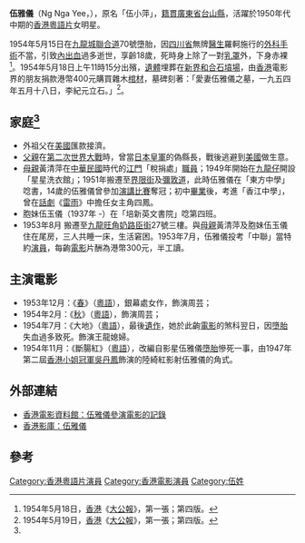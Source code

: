 {{Infobox entertainer
| name                    = 伍雅儀
| type                    = 女演员
| image                   = 
| caption                 = 
| birthname               = 伍小萍
| birthdate               = 1936年
| birthplace              = 
| deathdate               = {{death date and age|1954|5|15|1936|1|1}}
| deathplace              = {{HKG-1910}}[[九龍城|九龍城]][[聯合道|聯合道]]70號 
| restingplace            = [[和合石墳場|和合石墳場]]
| restingplacecoordinates = 
| othername               = 
| occupation              = 
| yearsactive             = 1954年
| spouse                  = [[李紀元|李紀元]]
| partner                 = 
| children                = 
| parents                 = 黃清萍
| influences              = 
| influenced              = 
| website                 = 
| imdb_id                 = 
}}

'''伍雅儀'''（Ng Nga Yee，{{bd|1936年||1954年|5月15日|}}），原名「伍小萍」，[[籍貫|籍貫]][[廣東省|廣東省]][[台山縣|台山縣]]，活躍於1950年代中期的[[香港|香港]][[粵語片|粵語片]]女明星。

1954年5月15日在[[九龍城|九龍城]][[聯合道|聯合道]]70號墮胎，因[[四川省|四川省]]無牌[[醫生|醫生]]羅軻施行的[[外科手術|外科手術]]不當，引致[[內出血|內出血]]過多逝世，享齡18歲，死時身上除了一對[[乳罩|乳罩]]外，下身赤裸<ref name="ReferenceA">1954年5月18日，[[香港|香港]]《[[大公報|大公報]]》，第一張；第四版。</ref>。1954年5月18日上午11時15分出殯，[[遺體|遺體]]埋葬在[[新界|新界]][[和合石墳場|和合石墳場]]，由[[香港|香港]]電影界的朋友捐款港幣400元購買雜木[[棺材|棺材]]，墓碑刻著：「愛妻伍雅儀之墓，一九五四年五月十八日，李紀元立石。」<ref>1954年5月19日，[[香港|香港]]《[[大公報|大公報]]》，第一張；第四版。</ref>。

== 家庭<ref name="ReferenceA"/> ==
* 外祖父在[[美國|美國]]匯款接濟。
* [[父親|父親]]在[[第二次世界大戰|第二次世界大戰]]時，曾當[[日本皇軍|日本皇軍]]的偽縣長，戰後逃避到[[美國|美國]]做生意。
* [[母親|母親]]黃清萍在[[中華民國|中華民國]]時代的[[江門|江門]]「稅捐處」[[職員|職員]]；1949年開始在[[九龍仔|九龍仔]]開設「星星洗衣館」；1951年搬遷至[[界限街|界限街]]及[[彌敦道|彌敦道]]，此時伍雅儀在「東方中學」唸書，14歲的伍雅儀曾參加[[演講|演講]][[比賽|比賽]]奪冠；初中[[畢業|畢業]]後，考進「香江中學」，曾在[[話劇|話劇]]《[[雷雨|雷雨]]》中擔任女主角四鳳。
* 胞妹伍玉儀（1937年 -）在「培新英文書院」唸第四班。
* 1953年8月 搬遷至[[九龍|九龍]][[旺角|旺角]][[奶路臣街|奶路臣街]]27號三樓。與[[母親|母親]]黃清萍及胞妹伍玉儀住在尾房，三人共睡一床，生活窘困。1953年7月，伍雅儀投考「中聯」當特約[[演員|演員]]，每齣[[電影|電影]]片酬為港幣300元，半工讀。

== 主演電影 ==
* 1953年12月：《[[春|春]]》（[[粵語|粵語]]），銀幕處女作，飾演周芸；
* 1954年2月：《[[秋|秋]]》（[[粵語|粵語]]），飾演周芸；
* 1954年7月：《大地》（[[粵語|粵語]]），最後[[遺作|遺作]]，她於此齣[[電影|電影]]的煞科翌日，因[[墮胎|墮胎]]失血過多致死。飾演王龍媳婦。
* 1954年11月：《斷腸紅》（[[粵語|粵語]]），改編自影星伍雅儀[[墮胎|墮胎]]慘死一事，由1947年第二屆[[香港小姐|香港小姐]][[冠軍|冠軍]][[吳丹鳳|吳丹鳳]]飾演的陸綺紅影射伍雅儀的角式。

== 外部連結 ==
* [http://ipac.hkfa.lcsd.gov.hk/ipac20/ipac.jsp?session=124S623W2926E.29&profile=hkfa&uri=link=3100036@!15043@!3100024@!3100036&aspect=basic_search&menu=search&ri=1&source=192.168.110.61@!horizon&term=%E4%BC%8D%E9%9B%85%E5%84%80%2C&index=NAMEBRP 香港電影資料館：伍雅儀參演電影的記錄]{{dead link|date=2018年5月 |bot=InternetArchiveBot |fix-attempted=yes }}
* [http://hkmdb.com/db/people/view.mhtml?id=37407&display_set=big5 香港影庫：伍雅儀] {{Wayback|url=http://hkmdb.com/db/people/view.mhtml?id=37407&display_set=big5 |date=20160304083639 }}

== 參考 ==
{{Reflist}}


[[Category:香港粵語片演員|Category:香港粵語片演員]]
[[Category:香港電影演員|Category:香港電影演員]]
[[Category:伍姓|Category:伍姓]]